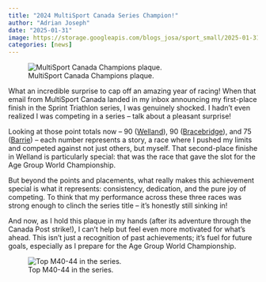 ```yaml
---
title: "2024 MultiSport Canada Series Champion!"
author: "Adrian Joseph"
date: "2025-01-31"
image: https://storage.googleapis.com/blogs_josa/sport_small/2025-01-31_series_champion/img/cover.png
categories: [news]
---
```


![MultiSport Canada Champions plaque.](https://storage.googleapis.com/blogs_josa/sport_small/2025-01-31_series_champion/img/cover.png)

What an incredible surprise to cap off an amazing year of racing! When that email from MultiSport Canada landed in my inbox announcing my first-place finish in the Sprint Triathlon series, I was genuinely shocked. I hadn't even realized I was competing in a series – talk about a pleasant surprise!

Looking at those point totals now – 90 ([Welland](../../race_reports/2024-06-23_WELLAND_ROSE_CITY_SPRINT_TRIATHLON/index.qmd)), 90 ([Bracebridge](../../race_reports/2024-07-07_BRACEBRIDGE_SPRINT_TRIATHLON/index.qmd)), and 75 ([Barrie](../../race_reports/2024-08-11_BARRIE_SPRINT_TRIATHLON/index.qmd)) – each number represents a story, a race where I pushed my limits and competed against not just others, but myself. That second-place finishe in Welland is particularly special: that was the race that gave the slot for the Age Group World Championship.

But beyond the points and placements, what really makes this achievement special is what it represents: consistency, dedication, and the pure joy of competing. To think that my performance across these three races was strong enough to clinch the series title – it's honestly still sinking in!

And now, as I hold this plaque in my hands (after its adventure through the Canada Post strike!), I can't help but feel even more motivated for what's ahead. This isn't just a recognition of past achievements; it's fuel for future goals, especially as I prepare for the Age Group World Championship.

![Top M40-44 in the series.](https://storage.googleapis.com/blogs_josa/sport_small/2025-01-31_series_champion/img/top3.png)


